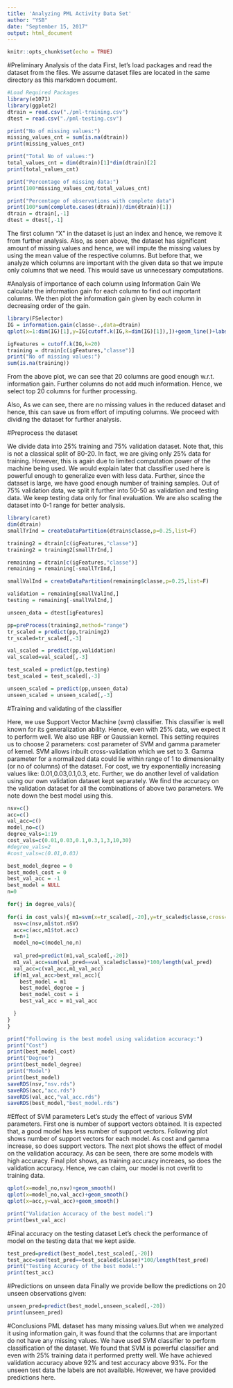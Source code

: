 ---
title: 'Analyzing PML Activity Data Set'
author: "YSB"
date: "September 15, 2017"
output: html_document
---

```{r setup, include=FALSE}
knitr::opts_chunk$set(echo = TRUE)
```

#Preliminary Analysis of the data
First, let's load packages and read the dataset from the files.
We assume dataset files are located in the same directory as this markdown document.

```{r preanalyze_data, echo=T}
#Load Required Packages
library(e1071)
library(ggplot2)
dtrain = read.csv("./pml-training.csv")
dtest = read.csv("./pml-testing.csv")

print("No of missing values:")
missing_values_cnt = sum(is.na(dtrain))
print(missing_values_cnt)

print("Total No of values:")
total_values_cnt = dim(dtrain)[1]*dim(dtrain)[2]
print(total_values_cnt)

print("Percentage of missing data:")
print(100*missing_values_cnt/total_values_cnt)

print("Percentage of observations with complete data")
print(100*sum(complete.cases(dtrain))/dim(dtrain)[1])
dtrain = dtrain[,-1]
dtest = dtest[,-1]

```

The first column "X" in the dataset is just an index and hence, we remove it from further analysis.
Also, as seen above, the dataset has significant amount of missing values and hence, we will impute the missing values by using the mean value of the respective columns.
But before that, we analyze which columns are important with the given data so that we impute only columns that we need.
This would save us unnecessary computations.

#Analysis of importance of each column using Information Gain
We calculate the information gain for each column to find out important columns.
We then plot the information gain given by each column in decreasing order of the gain. 

```{r Information_Gain,echo=T}
library(FSelector)
IG = information.gain(classe~.,data=dtrain)
qplot(x=1:dim(IG)[1],y=IG[cutoff.k(IG,k=dim(IG)[1]),])+geom_line()+labs(title="Information Gain obtained by each column in decreasing order")+xlab("Column Index")+ylab("Information Gain")

igFeatures = cutoff.k(IG,k=20)
training = dtrain[c(igFeatures,"classe")]
print("No of missing values:")
sum(is.na(training))
```
From the above plot, we can see that 20 columns are good enough w.r.t. information gain. Further columns do not add much information.
Hence, we select top 20 columns for further processing.

Also, As we can see, there are no missing values in the reduced dataset and hence, this can save us from effort of imputing columns.
We proceed with dividing the dataset for further analysis.

#Preprocess the dataset

We divide data into 25% training and 75% validation dataset. Note that, this is not a classical split of 80-20. In fact, we are giving only 25% data for training. However, this is again due to limited computation power of the machine being used. We would explain later that classifier used here is powerful enough to generalize even with less data. Further, since the dataset is large, we have good enough number of training samples. Out of 75% validation data, we split it further into 50-50 as validation and testing data. We keep testing data only for final evaluation. 
We are also scaling the dataset into 0-1 range for better analysis.

```{r Preprocess_Data,echo=T}
library(caret)
dim(dtrain)
smallTrInd = createDataPartition(dtrain$classe,p=0.25,list=F)

training2 = dtrain[c(igFeatures,"classe")]
training2 = training2[smallTrInd,]

remaining = dtrain[c(igFeatures,"classe")]
remaining = remaining[-smallTrInd,]

smallValInd = createDataPartition(remaining$classe,p=0.25,list=F)

validation = remaining[smallValInd,]
testing = remaining[-smallValInd,]

unseen_data = dtest[igFeatures]

pp=preProcess(training2,method="range")
tr_scaled = predict(pp,training2)
tr_scaled=tr_scaled[,-3]

val_scaled = predict(pp,validation)
val_scaled=val_scaled[,-3]

test_scaled = predict(pp,testing)
test_scaled = test_scaled[,-3]

unseen_scaled = predict(pp,unseen_data)
unseen_scaled = unseen_scaled[,-3]

```
#Training and validating of the classifier

Here, we use Support Vector Machine (svm) classifier. This classifier is well known for its generalization ability. Hence, even with 25% data, we expect it to perform well. We also use RBF or Gaussian kernel. This setting requires us to choose 2 parameters: cost parameter of SVM and gamma parameter of kernel.
SVM allows inbuilt cross-validation which we set to 3.
Gamma parameter for a normalized data could lie within range of 1 to dimensionality (or no of columns) of the dataset.
For cost, we try exponentially increasing values like: 0.01,0.03,0.1,0.3, etc.
Further, we do another level of validation using our own validation dataset kept separately.
We find the accuracy on the validation dataset for all the combinations of above two parameters.
We note down the best model using this.

```{r train_classifier,echo=T}
nsv=c()
acc=c()
val_acc=c()
model_no=c()
degree_vals=1:19
cost_vals=c(0.01,0.03,0.1,0.3,1,3,10,30)
#degree_vals=2
#cost_vals=c(0.01,0.03)

best_model_degree = 0
best_model_cost = 0
best_val_acc = -1
best_model = NULL
n=0

for(j in degree_vals){
  
for(i in cost_vals){ m1=svm(x=tr_scaled[,-20],y=tr_scaled$classe,cross=3,scale = F,cost=i,gamma=1/j)
  nsv=c(nsv,m1$tot.nSV)
  acc=c(acc,m1$tot.acc)
  n=n+1
  model_no=c(model_no,n)
  
  val_pred=predict(m1,val_scaled[,-20])
  m1_val_acc=sum(val_pred==val_scaled$classe)*100/length(val_pred)
  val_acc=c(val_acc,m1_val_acc)
  if(m1_val_acc>best_val_acc){
    best_model = m1
    best_model_degree = j
    best_model_cost = i
    best_val_acc = m1_val_acc

  }
}
}

print("Following is the best model using validation accuracy:")
print("Cost")
print(best_model_cost)
print("Degree")
print(best_model_degree)
print("Model")
print(best_model)
saveRDS(nsv,"nsv.rds")
saveRDS(acc,"acc.rds")
saveRDS(val_acc,"val_acc.rds")
saveRDS(best_model,"best_model.rds")
```

#Effect of SVM parameters
Let's study the effect of various SVM parameters.
First one is number of support vectors obtained. It is expected that, a good model has less number of support vectors.
Following plot shows number of support vectors for each model. As cost and gamma increase, so does support vectors. The next plot shows the effect of model on the validation accuracy. As can be seen, there are some models with high accuracy. Final plot shows, as training accuracy increaes, so does the validation accuracy. Hence, we can claim, our model is not overfit to training data.

```{r,echo=T}
qplot(x=model_no,nsv)+geom_smooth()
qplot(x=model_no,val_acc)+geom_smooth()
qplot(x=acc,y=val_acc)+geom_smooth()

print("Validation Accuracy of the best model:")
print(best_val_acc)

```
#Final accuracy on the testing dataset
Let's check the performance of model on the testing data that we kept aside.

```{r,echo=T}
test_pred=predict(best_model,test_scaled[,-20])
test_acc=sum(test_pred==test_scaled$classe)*100/length(test_pred)
print("Testing Accuracy of the best model:")
print(test_acc)
```
#Predictions on unseen data
Finally we provide bellow the predictions on 20 unseen observations given:
  
  ```{r ,echo=T}
  
unseen_pred=predict(best_model,unseen_scaled[,-20])
print(unseen_pred)

```
#Conclusions
PML dataset has many missing values.But when we analyzed it using information gain, it was found that the columns that are important do not have any missing values.
We have used SVM classifier to perform classification of the dataset. We found that SVM is powerful classifier and even with 25% training data it performed pretty well. We have achieved validation accuracy above 92% and test accuracy above 93%. For the unseen test data the labels are not available. However, we have provided predictions here.